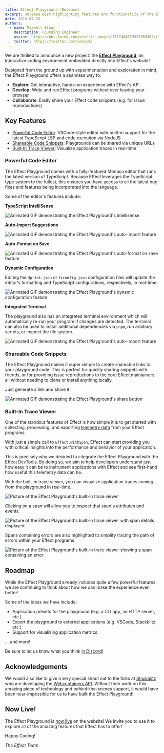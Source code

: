 ```yaml
---
title: Effect Playground (Release)
excerpt: Release post highlighting features and functionality of the Effect Website Playground
date: 2024-07-23
authors:
  - name: Maxwell Brown
    description: Founding Engineer
    avatar: https://pbs.twimg.com/profile_images/1517464679337058307/cIB1-Gkx_400x400.jpg
    twitter: https://twitter.com/imax153
---
```


We are thrilled to announce a new project: the [**Effect Playground**](https://effect.website/play),
an interactive coding environment embedded directly into Effect's website!

Designed from the ground up with experimentation and exploration in mind, the
Effect Playground offers a seamless way to:

- **Explore**: Get interactive, hands-on experience with Effect's API
- **Develop**: Write and run Effect programs without ever leaving your browser
- **Collaborate**: Easily share your Effect code snippets (e.g. for issue reproductions)

## Key Features

- [Powerful Code Editor](#powerful-code-editor): VSCode-style editor with
  built-in support for the latest TypeScript LSP and code execution via NodeJS
- [Shareable Code Snippets](#shareable-code-snippets): Playgrounds can be shared via unique URLs
- [Built-In Trace Viewer](#built-in-trace-viewer): Visualize application traces in real-time

### Powerful Code Editor

The Effect Playground comes with a fully-featured Monaco editor that runs the
latest version of TypeScript. Because Effect leverages the TypeScript type
system to the fullest, this ensures you have access to all the latest bug fixes
and features being incorporated into the language.

Some of the editor's features include:

**TypeScript IntelliSense**

<img
  src="/images/blog/0035-playground-release/intellisense.gif"
  alt="Animated GIF demonstrating the Effect Playground's intellisense"
/>

**Auto-Import Suggestions**

<img
  src="/images/blog/0035-playground-release/auto-imports.gif"
  alt="Animated GIF demonstrating the Effect Playground's auto-import feature"
/>

**Auto-Format on Save**

<img
  src="/images/blog/0035-playground-release/format-on-save.gif"
  alt="Animated GIF demonstrating the Effect Playground's auto-format on save feature"
/>

**Dynamic Configuration**

Editing the `dprint.json` or `tsconfig.json` configuration files will update the
editor's formatting and TypeScript configurations, respectively, in real-time.

<img
  src="/images/blog/0035-playground-release/dynamic-configuration.gif"
  alt="Animated GIF demonstrating the Effect Playground's dynamic configuration feature"
/>

**Integrated Terminal**

The playground also has an integrated terminal environment which will
automatically re-run your program if changes are detected. The terminal can also
be used to install additional dependencies via `pnpm`, run arbitrary scripts, or
inspect the file system.

<img
  src="/images/blog/0035-playground-release/terminal.gif"
  alt="Animated GIF demonstrating the Effect Playground's auto-import feature"
/>

### Shareable Code Snippets

The Effect Playground makes it super simple to create shareable links to your
playground code. This is perfect for quickly sharing snippets with friends, or
for providing issue reproductions to the core Effect maintainers, all without
needing to clone or install anything locally.

Just generate a link and share it!

<img
  src="/images/blog/0035-playground-release/share.gif"
  alt="Animated GIF demonstrating the Effect Playground's share button"
/>

### Built-In Trace Viewer

One of the standout features of Effect is how simple it is to get started with
collecting, processing, and exporting [telemetry data](https://effect.website/docs/guides/observability/telemetry)
from your Effect programs.

With just a simple call to `Effect.withSpan`, Effect can start providing you
with critical insights into the performance and behavior of your application.

This is precisely why we decided to integrate the Effect Playground with the
Effect DevTools. By doing so, we aim to help developers understand just how easy
it can be to instrument applications with Effect and see first-hand how useful
this telemetry data can be.

With the built-in trace viewer, you can visualize application traces coming
from the playground in real-time.

<img
  src="/images/blog/0035-playground-release/trace-viewer.png"
  alt="Picture of the Effect Playground's built-in trace viewer"
/>

Clicking on a span will allow you to inspect that span's attributes and events.

<img
  src="/images/blog/0035-playground-release/span-details.png"
  alt="Picture of the Effect Playground's built-in trace viewer with span details displayed"
/>

Spans containing errors are also highlighted to simplify tracing the path of
errors within your Effect programs.

<img
  src="/images/blog/0035-playground-release/span-errors.png"
  alt="Picture of the Effect Playground's built-in trace viewer showing a span containing an error"
/>

## Roadmap

While the Effect Playground already includes quite a few powerful features, we
are continuing to think about how we can make the experience even better!

Some of the ideas we have include:

- Application presets for the playground (e.g. a CLI app, an HTTP server, etc.)
- Export the playground to external applications (e.g. VSCode, Stackblitz, etc.)
- Support for visualizing application metrics

... and more!

Be sure to let us know what you think [in Discord](https://discord.gg/effect-ts)!

## Acknowledgements

We would also like to give a very special shout out to the folks at [Stackblitz](https://stackblitz.com)
who are developing the [Webcontainers API](https://webcontainers.io). Without
their work on this amazing piece of technology and behind-the-scenes support, it
would have been near-impossible for us to have built the Effect Playground!

## Now Live!

The Effect Playground is [now live](https://effect.website/play) on the website!
We invite you to use it to explore all of the amazing features that Effect has
to offer!

Happy Coding!

_The Effect Team_